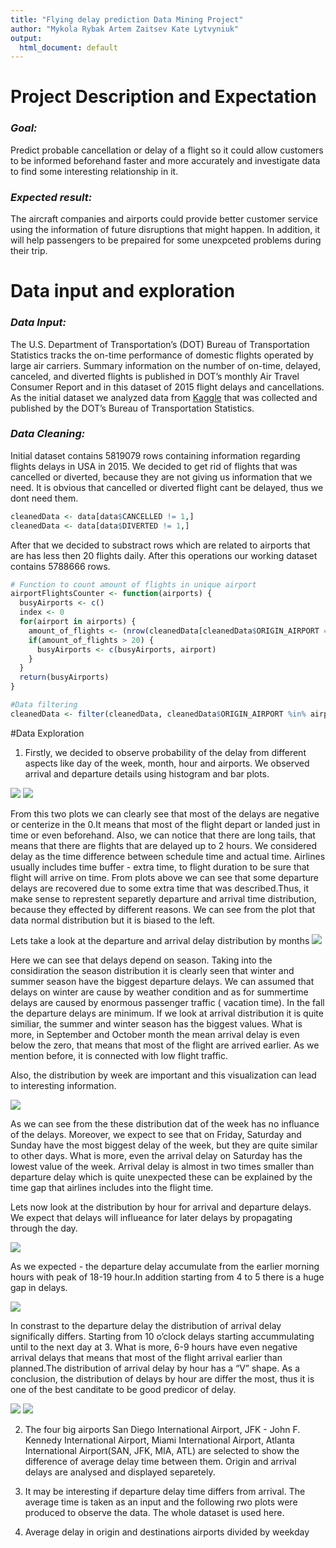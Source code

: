 ```yaml
---
title: "Flying delay prediction Data Mining Project"
author: "Mykola Rybak Artem Zaitsev Kate Lytvyniuk"
output:
  html_document: default
---
```


# Project Description and Expectation

### *Goal:*
  Predict probable cancellation or delay of a flight so it could allow customers to be informed beforehand faster and more accurately and investigate data to find some interesting relationship in it.

### *Expected result:* 
  The aircraft companies and airports could provide better customer service using the information of future disruptions that might happen. In addition, it will help passengers to be prepaired for some unexpceted problems during their trip.   

# Data input and exploration

### *Data Input:*
  
  The U.S. Department of Transportation's (DOT) Bureau of Transportation Statistics tracks the on-time performance of domestic flights operated by large air carriers. Summary information on the number of on-time, delayed, canceled, and diverted flights is published in DOT's monthly Air Travel Consumer Report and in this dataset of 2015 flight delays and cancellations.
  As the initial dataset we analyzed data from <a href="https://www.kaggle.com/usdot/flight-delays">Kaggle</a> that was collected and published by the DOT's Bureau of Transportation Statistics. 
  
### *Data Cleaning:*

  Initial dataset contains $5819079$ rows containing information regarding flights delays in USA in 2015. We decided to get rid of flights that was cancelled or diverted, because they are not giving us information that we need. It is obvious that cancelled or diverted flight cant be delayed, thus we dont need them.
  
```r
cleanedData <- data[data$CANCELLED != 1,]
cleanedData <- data[data$DIVERTED != 1,]
```

  After that we decided to substract rows which are related to airports that are has less then 20 flights daily. After this operations our working dataset contains $5788666$ rows. 
  
```r
# Function to count amount of flights in unique airport
airportFlightsCounter <- function(airports) {
  busyAirports <- c()
  index <- 0
  for(airport in airports) {
    amount_of_flights <- (nrow(cleanedData[cleanedData$ORIGIN_AIRPORT == airport,])+nrow(cleanedData[cleanedData$DESTINATION_AIRPORT == airport,]))/365
    if(amount_of_flights > 20) {
      busyAirports <- c(busyAirports, airport)
    }    
  }  
  return(busyAirports)
}

#Data filtering
cleanedData <- filter(cleanedData, cleanedData$ORIGIN_AIRPORT %in% airportWithMoreThen20Flights | cleanedData$DESTINATION_AIRPORT %in% airportWithMoreThen20Flights)

```

#Data Exploration

1) Firstly, we decided to observe probability of the delay from different aspects like day of the week, month, hour and airports. We observed arrival and departure details using histogram and bar plots.

![](./plots/2015_Departure_Delay_Distribution.png)
![](./plots/2015_Arrival_Delay_distribution.png)

  From this two plots we can clearly see that most of the delays are negative or centerize in the 0.It means that most of the flight depart or landed just in time or even beforehand. Also, we can notice that there are long tails, that means that there are flights that are delayed up to 2 hours. 
  We considered delay as the time difference between schedule time and actual time. Airlines usually includes time buffer - extra time, to flight duration to be sure that flight will arrive on time. From plots above we can see that some departure delays are recovered due to some extra time that was described.Thus, it make sense to represtent separetly departure and arrival time distribution, because they effected by different reasons.
  We can see from the plot that data normal distribution but it is biased to the left.

  Lets take a look at the departure and arrival delay distribution by months
![](./plots/avg delay by month.jpeg)


  Here we can see that delays depend on season. Taking into the considiration the season distribution it is clearly seen that winter and summer season have the biggest departure delays. We can assumed that delays on winter are cause by weather condition and as for summertime delays are caused by enormous passenger traffic ( vacation time). In the fall the departure delays are minimum.
  If we look at arrival distribution it is quite similiar, the summer and winter season has the biggest values. What is more, in September and October month the mean arrival delay is even below the zero, that means that most of the flight are arrived earlier. As we mention before, it is connected with low flight traffic.
  
  Also, the distribution by week are important and this visualization can lead to interesting information.

![](./plots/avg delay by week.jpeg)
  
  As we can see from the these distribution dat of the week has no influance of the delays. Moreover, we expect to see that on Friday, Saturday and Sunday have the most biggest delay of the week, but they are quite similar to other days. What is more, even the arrival delay on Saturday has the lowest value of the week. Arrival delay is almost in two times smaller than departure delay which is quite unexpected these can be explained by the time gap that airlines includes into the flight time.
  
  Lets now look at the distribution by hour for arrival and departure delays. We expect that delays will influeance for later delays by propagating through the day.
  
![](./plots/average deaprture delay by hour.jpeg)

  As we expected - the departure delay accumulate from the earlier morning hours with peak of 18-19 hour.In addition starting from 4 to 5 there is a huge gap in delays.


![](./plots/average arrival delay by hour.jpeg)

  In constrast to the departure delay the distribution of arrival delay significally differs. Starting from 10 o'clock delays starting accummulating until to the next day at 3. What is more, 6-9 hours have even negative arrival delays that means that most of the flight arrival earlier than planned.The distribution of arrival delay by hour has a "V" shape.
  As a conclusion, the distribution of delays by hour are differ the most, thus it is one of the best canditate to be good predicor of delay. 

![](./plots/Avg delay in origin.png)
![](./plots/Avg delay in destination.png)

2) The four big airports San Diego International Airport, JFK - John F. Kennedy International Airport, Miami International Airport, Atlanta International Airport(SAN, JFK, MIA, ATL) are selected to show the difference of average delay time between them. Origin and arrival delays are analysed and displayed separetely.


3) It may be interesting if departure delay time differs from arrival. The average time is taken as an input and the following rwo plots were produced to observe the data. The whole dataset is used here.

4) Average delay in origin and destinations airports divided by weekday
